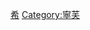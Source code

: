 {{navbox
|name = 宁芙
|title = [[宁芙]]
|state = uncollapsed
|titlestyle = background:#e6e6fa;
|groupstyle = background:#f0ffff;
|liststyle = padding:0.25em 0; line-height:1.2em;
|list1 = [[俄刻阿尼得斯]] - [[涅瑞伊得斯]] - [[那伊阿得斯]] - [[希玛利亚]] - [[俄瑞阿得斯]] - [[德律阿得斯]] - [[缪斯]] - [[厄客德娜]] - [[卡呂刻]] - [[卡吕普索]] - [[卡利斯托]] - [[普勒阿得斯]] - [[赫利阿得斯]] - [[赫斯珀里得斯]] - [[许阿得斯]] - [[忒勒斯托]] - [[斯堤克斯]] - [[普勒俄涅]] - [[琉科忒亚]] - [[达佛涅]] - [[厄科]] - [[阿瑞图萨]] - [[哈玛德律阿得斯]] - [[倪塞伊得斯]] - [[墨利阿得斯]] - [[拉姆帕德斯]] - [[克莉缇]] - [[利摩尼阿得斯]] - [[那派埃]]
}}
<noinclude>
[[Category:希腊神话模板|希]]
[[Category:寧芙]]
</noinclude>